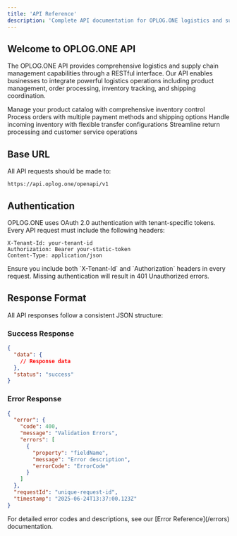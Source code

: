 ```yaml
---
title: 'API Reference'
description: 'Complete API documentation for OPLOG.ONE logistics and supply chain management platform'
---
```


## Welcome to OPLOG.ONE API

The OPLOG.ONE API provides comprehensive logistics and supply chain management capabilities through a RESTful interface. Our API enables businesses to integrate powerful logistics operations including product management, order processing, inventory tracking, and shipping coordination.

<CardGroup cols={2}>
  <Card title="Products API" icon="box" href="#products">
    Manage your product catalog with comprehensive inventory control
  </Card>
  <Card title="Sales Orders API" icon="shopping-cart" href="#sales-orders">
    Process orders with multiple payment methods and shipping options
  </Card>
  <Card title="Receiving Orders API" icon="truck" href="#receiving-orders">
    Handle incoming inventory with flexible transfer configurations
  </Card>
  <Card title="Returns API" icon="undo" href="#returns">
    Streamline return processing and customer service operations
  </Card>
</CardGroup>

## Base URL

All API requests should be made to:

```
https://api.oplog.one/openapi/v1
```

## Authentication

OPLOG.ONE uses OAuth 2.0 authentication with tenant-specific tokens. Every API request must include the following headers:

```http
X-Tenant-Id: your-tenant-id
Authorization: Bearer your-static-token
Content-Type: application/json
```

<Warning>
  Ensure you include both `X-Tenant-Id` and `Authorization` headers in every request. Missing authentication will result in 401 Unauthorized errors.
</Warning>

## Response Format

All API responses follow a consistent JSON structure:

### Success Response
```json
{
  "data": {
    // Response data
  },
  "status": "success"
}
```

### Error Response
```json
{
  "error": {
    "code": 400,
    "message": "Validation Errors",
    "errors": [
      {
        "property": "fieldName",
        "message": "Error description",
        "errorCode": "ErrorCode"
      }
    ]
  },
  "requestId": "unique-request-id",
  "timestamp": "2025-06-24T13:37:00.123Z"
}
```

<Info>
  For detailed error codes and descriptions, see our [Error Reference](/errors) documentation.
</Info>
